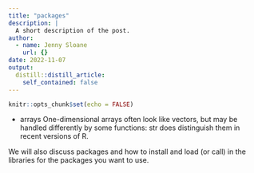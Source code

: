```yaml
---
title: "packages"
description: |
  A short description of the post.
author:
  - name: Jenny Sloane
    url: {}
date: 2022-11-07
output:
  distill::distill_article:
    self_contained: false
---
```



```r
knitr::opts_chunk$set(echo = FALSE)
```

- arrays
One-dimensional arrays often look like vectors, but may be handled differently by some functions: str does distinguish them in recent versions of R.


We will also discuss packages and how to install and load (or call) in the libraries for the packages you want to use.